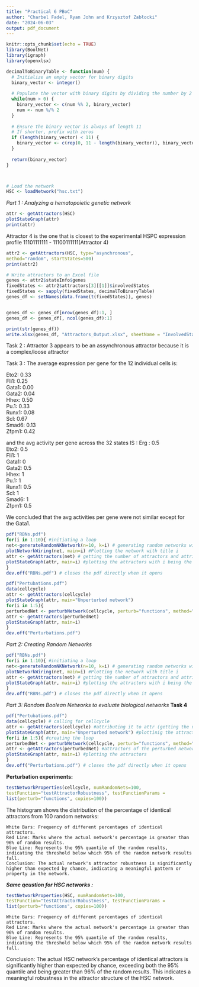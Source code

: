 ```yaml
---
title: "Practical 6 PBoC"
author: "Charbel Fadel, Ryan John and Krzysztof Zabłocki"
date: "2024-06-03"
output: pdf_document
---
```


```r
knitr::opts_chunk$set(echo = TRUE)
library(BoolNet)
library(igraph)
library(openxlsx)

decimalToBinaryTable <- function(num) {
  # Initialize an empty vector for binary digits
  binary_vector <- integer()
  
  # Populate the vector with binary digits by dividing the number by 2
  while(num > 0) {
    binary_vector <- c(num %% 2, binary_vector)
    num <- num %/% 2
  }
  
  # Ensure the binary vector is always of length 11
  # If shorter, prefix with zeros
  if (length(binary_vector) < 11) {
    binary_vector <- c(rep(0, 11 - length(binary_vector)), binary_vector)
  }
  
  return(binary_vector)
}



# Load the network
HSC <- loadNetwork("hsc.txt")
```


*Part 1 : Analyzing a hematopoietic genetic network*
```r
attr <- getAttractors(HSC)
plotStateGraph(attr)
print(attr)

```
Attractor 4 is the one that is closest to the experimental HSPC expression profile 11101111111 - 11100111111(Attractor 4)


```r
attr2 <- getAttractors(HSC, type="asynchronous",
method="random", startStates=500)
print(attr2)

# Write attractors to an Excel file
genes <- attr2$stateInfo$genes
fixedStates <- attr2$attractors[3][[1]]$involvedStates
fixedStates <- sapply(fixedStates, decimalToBinaryTable)
genes_df <- setNames(data.frame(t(fixedStates)), genes)


genes_df <- genes_df[nrow(genes_df):1, ]
genes_df <- genes_df[, ncol(genes_df):1]

print(str(genes_df))
write.xlsx(genes_df, "Attractors_Output.xlsx", sheetName = "InvolvedStates")
```


Task 2 : Attractor 3 appears to be an assynchronous attractor because it is a complex/loose attractor

Task 3 : The average expression per gene for the 12 individual cells is:

 Eto2: 0.33   
 Fli1: 0.25      
 Gata1: 0.00    
 Gata2: 0.04     
 Hhex: 0.50  
 Pu.1: 0.33    
 Runx1: 0.08    
 Scl: 0.67    
 Smad6: 0.13    
 Zfpm1: 0.42    

and the avg activity per gene across the 32 states IS :
Erg :  0.5	
Eto2:  0.5	
Fli1:  1	
Gata1: 0	
Gata2: 0.5	
Hhex:  1	
Pu.1:  1	
Runx1: 0.5	
Scl:   1	
Smad6: 1	
Zfpm1: 0.5

We concluded that the avg activities per gene were not similar except for the Gata1.

```r
pdf("RBNs.pdf")
for(i in 1:10){ #initiating a loop
net<-generateRandomNKNetwork(n=10, k=i) # generating random networks with n=10 genes and each gene having from 1-10 ibput genes
plotNetworkWiring(net, main=i) #Plotting the network with title i
attr <- getAttractors(net) # getting the number of attractors and attributing it to the variable attr
plotStateGraph(attr, main=i) #plotting the attractors with i being the title
}
dev.off("RBNs.pdf") # closes the pdf directly when it opens
```


```r
pdf("Pertubations.pdf")
data(cellcycle)
attr <- getAttractors(cellcycle)
plotStateGraph(attr, main="Unperturbed network")
for(i in 1:5){
perturbedNet <- perturbNetwork(cellcycle, perturb="functions", method="bitflip")
attr <- getAttractors(perturbedNet)
plotStateGraph(attr, main=i)
}
dev.off("Perturbations.pdf")
```

*Part 2: Creating Random Networks*
```r
pdf("RBNs.pdf")
for(i in 1:10){ #initiating a loop
net<-generateRandomNKNetwork(n=10, k=i) # generating random networks with n=10 genes and each gene having from 1-10 ibput genes
plotNetworkWiring(net, main=i) #Plotting the network with title i
attr <- getAttractors(net) # getting the number of attractors and attributing it to the variable attr
plotStateGraph(attr, main=i) #plotting the attractors with i being the title
}
dev.off("RBNs.pdf") # closes the pdf directly when it opens
```

*Part 3: Random Boolean Networks to evaluate biological networks *
**Task 4**
```r
pdf("Pertubations.pdf")
data(cellcycle) # calling for cellcycle 
attr <- getAttractors(cellcycle) #attributing it to attr (getting the nbr of aatractors)
plotStateGraph(attr, main="Unperturbed network") #plottinig the attractos 
for(i in 1:5){ #creating the loop
perturbedNet <- perturbNetwork(cellcycle, perturb="functions", method="bitflip") #The perturbNetwork function perturbs the network by altering its functional logic according to the specified method, creating a modified version of the original network.
attr <- getAttractors(perturbedNet) #attractors of the perturbed networks
plotStateGraph(attr, main=i) #plotting the attractors
}
dev.off("Perturbations.pdf") # closes the pdf directly when it opens
```

**Perturbation experiments:**
```r
testNetworkProperties(cellcycle, numRandomNets=100,
testFunction="testAttractorRobustness", testFunctionParams =
list(perturb="functions", copies=100))
```

The histogram shows the distribution of the percentage of identical attractors from 100 random networks:

    White Bars: Frequency of different percentages of identical attractors.
    Red Line: Marks where the actual network's percentage is greater than 96% of random results.
    Blue Line: Represents the 95% quantile of the random results, indicating the threshold below which 95% of the random network results fall.
    Conclusion: The actual network's attractor robustness is significantly higher than expected by chance, indicating a meaningful pattern or property in the network.
    
***Same qeustion for HSC networks :***

```r
testNetworkProperties(HSC, numRandomNets=100,
testFunction="testAttractorRobustness", testFunctionParams =
list(perturb="functions", copies=100))
```


    White Bars: Frequency of different percentages of identical attractors.
    Red Line: Marks where the actual network's percentage is greater than 96% of random results.
    Blue Line: Represents the 95% quantile of the random results, indicating the threshold below which 95% of the random network results fall.

Conclusion: The actual HSC network's percentage of identical attractors is significantly higher than expected by chance, exceeding both the 95% quantile and being greater than 96% of the random results. This indicates a meaningful robustness in the attractor structure of the HSC network.

